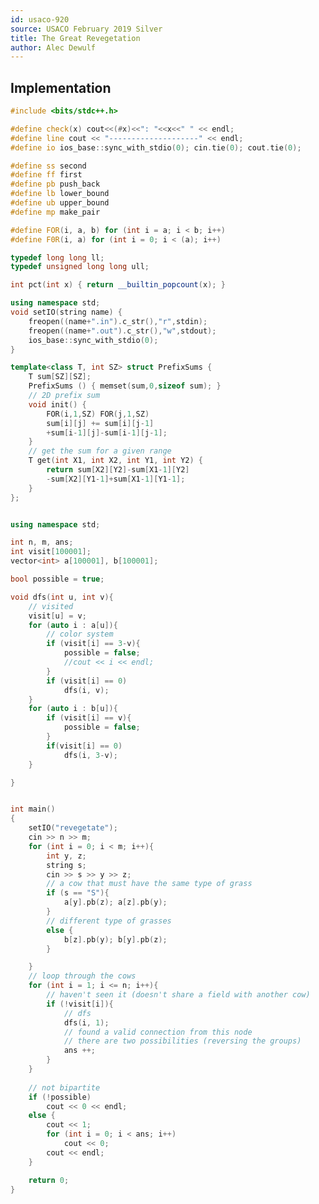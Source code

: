 ```yaml
---
id: usaco-920
source: USACO February 2019 Silver
title: The Great Revegetation
author: Alec Dewulf
---
```


<IncompleteSection />

## Implementation

```cpp
#include <bits/stdc++.h>

#define check(x) cout<<(#x)<<": "<<x<<" " << endl;
#define line cout << "--------------------" << endl;
#define io ios_base::sync_with_stdio(0); cin.tie(0); cout.tie(0);

#define ss second
#define ff first
#define pb push_back
#define lb lower_bound
#define ub upper_bound
#define mp make_pair

#define FOR(i, a, b) for (int i = a; i < b; i++)
#define F0R(i, a) for (int i = 0; i < (a); i++)

typedef long long ll;
typedef unsigned long long ull;

int pct(int x) { return __builtin_popcount(x); }

using namespace std;
void setIO(string name) {
	freopen((name+".in").c_str(),"r",stdin);
	freopen((name+".out").c_str(),"w",stdout);
	ios_base::sync_with_stdio(0);
}

template<class T, int SZ> struct PrefixSums {
    T sum[SZ][SZ];
    PrefixSums () { memset(sum,0,sizeof sum); }
    // 2D prefix sum
    void init() {
        FOR(i,1,SZ) FOR(j,1,SZ)
        sum[i][j] += sum[i][j-1]
        +sum[i-1][j]-sum[i-1][j-1];
    }
    // get the sum for a given range
    T get(int X1, int X2, int Y1, int Y2) {
        return sum[X2][Y2]-sum[X1-1][Y2]
        -sum[X2][Y1-1]+sum[X1-1][Y1-1];
    }
};


using namespace std;

int n, m, ans;
int visit[100001];
vector<int> a[100001], b[100001];

bool possible = true;

void dfs(int u, int v){
    // visited
    visit[u] = v;
    for (auto i : a[u]){
        // color system
        if (visit[i] == 3-v){
            possible = false;
            //cout << i << endl;
        }
        if (visit[i] == 0)
            dfs(i, v);
    }
    for (auto i : b[u]){
        if (visit[i] == v){
            possible = false;
        }
        if(visit[i] == 0)
            dfs(i, 3-v);
    }

}


int main()
{
    setIO("revegetate");
    cin >> n >> m;
    for (int i = 0; i < m; i++){
        int y, z;
        string s;
        cin >> s >> y >> z;
        // a cow that must have the same type of grass
        if (s == "S"){
            a[y].pb(z); a[z].pb(y);
        }
        // different type of grasses
        else {
            b[z].pb(y); b[y].pb(z);
        }

    }
    // loop through the cows
    for (int i = 1; i <= n; i++){
        // haven't seen it (doesn't share a field with another cow)
        if (!visit[i]){
            // dfs
            dfs(i, 1);
            // found a valid connection from this node
            // there are two possibilities (reversing the groups)
            ans ++;
        }
    }
    
    // not bipartite
    if (!possible)
        cout << 0 << endl;
    else {
        cout << 1;
        for (int i = 0; i < ans; i++)
            cout << 0;
        cout << endl;
    }

    return 0;
}
```
